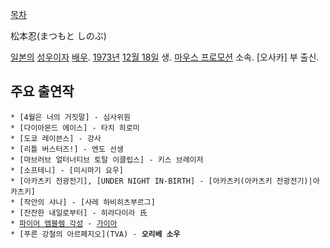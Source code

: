[[목차]]

松本忍(まつもと しのぶ)

[[일본]]의 [[성우]]이자 [[배우]]. [[1973년]] [[12월 18일]] 생. [[마우스 프로모션]] 소속. [오사카] 부 출신. 

== 주요 출연작 ==
 * [4월은 너의 거짓말] - 심사위원
 * [다이아몬드 에이스] - 타치 히로미
 * [도쿄 레이븐스] - 강사
 * [리틀 버스터즈!] - 엔도 선생
 * [마브러브 얼터너티브 토탈 이클립스] - 키스 브레이저
 * [소프테니] - [미시마기 요우]
 * [아카츠키 전광전기], [UNDER NIGHT IN-BIRTH] - [아카츠키(아카츠키 전광전기)|아카츠키]
 * [작안의 샤나] - [사레 하비히츠부르그]
 * [잔잔한 내일로부터] - 히라다이라 氏
 * [[파이어 엠블렘 각성]] - [[가이아(파이어 엠블렘)|가이아]]
 * [푸른 강철의 아르페지오](TVA) - '''오리베 소우'''

